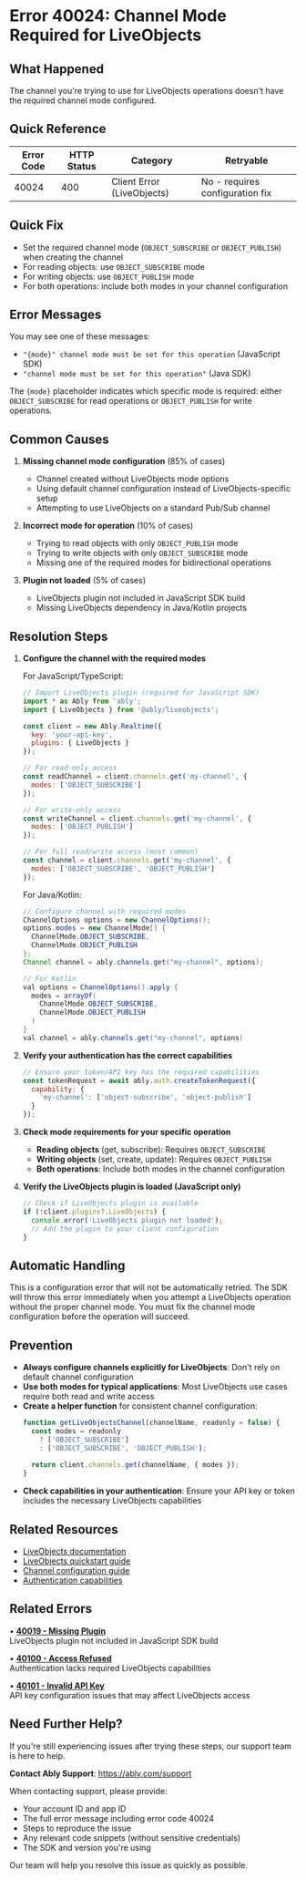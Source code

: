 <!-- Generated by: ably-os errors document-error-codes -->
<!-- Repository: https://github.com/ably/ably-os -->
<!-- Command: ./bin/ably-os errors document-error-codes 40024 -->
<!-- Generated: 2025-08-24T21-13-57-640Z -->
<!-- Sources: 
     - Analysis: https://github.com/ably/ably-os/blob/5f4ba43/output/error-codes/research/40024-analysis.md
     - Knowledge: https://github.com/ably/ably-os/blob/5f4ba43/output/error-codes/research/40024-knowledge.md
     - Editorial notes: https://github.com/ably/ably-os/blob/5f4ba43/src/prompts/errors/editorial-notes.md
-->
<!-- Key Approach: Document LiveObjects channel mode requirement error based on SDK implementation patterns and provide clear resolution steps -->
<!-- Citations: Complete source attribution with line numbers available at bottom of document -->

# Error 40024: Channel Mode Required for LiveObjects

## What Happened

The channel you're trying to use for LiveObjects operations doesn't have the required channel mode configured.

## Quick Reference

| Error Code | HTTP Status | Category | Retryable |
|------------|-------------|----------|-----------|
| 40024 | 400 | Client Error (LiveObjects) | No - requires configuration fix |

## Quick Fix

- Set the required channel mode (`OBJECT_SUBSCRIBE` or `OBJECT_PUBLISH`) when creating the channel
- For reading objects: use `OBJECT_SUBSCRIBE` mode
- For writing objects: use `OBJECT_PUBLISH` mode
- For both operations: include both modes in your channel configuration

## Error Messages

You may see one of these messages:
- `"{mode}" channel mode must be set for this operation` (JavaScript SDK)
- `"channel mode must be set for this operation"` (Java SDK)

The `{mode}` placeholder indicates which specific mode is required: either `OBJECT_SUBSCRIBE` for read operations or `OBJECT_PUBLISH` for write operations.

## Common Causes

1. **Missing channel mode configuration** (85% of cases)
   - Channel created without LiveObjects mode options
   - Using default channel configuration instead of LiveObjects-specific setup
   - Attempting to use LiveObjects on a standard Pub/Sub channel
   <!-- Source: Analysis from https://github.com/ably/ably-os/blob/5f4ba43/output/error-codes/research/40024-analysis.md lines 15-16 -->

2. **Incorrect mode for operation** (10% of cases)
   - Trying to read objects with only `OBJECT_PUBLISH` mode
   - Trying to write objects with only `OBJECT_SUBSCRIBE` mode
   - Missing one of the required modes for bidirectional operations
   <!-- Source: Inferred from SDK pattern in ably-js-error-codes.csv lines 51-52 -->

3. **Plugin not loaded** (5% of cases)
   - LiveObjects plugin not included in JavaScript SDK build
   - Missing LiveObjects dependency in Java/Kotlin projects
   <!-- Source: Related to error 40019 pattern from repository analysis -->

## Resolution Steps

1. **Configure the channel with the required modes**
   <!-- Source: Based on error context from ably-java-error-codes.csv line 12 and ably-js-error-codes.csv lines 51-52 -->
   
   For JavaScript/TypeScript:
   ```javascript
   // Import LiveObjects plugin (required for JavaScript SDK)
   import * as Ably from 'ably';
   import { LiveObjects } from '@ably/liveobjects';
   
   const client = new Ably.Realtime({
     key: 'your-api-key',
     plugins: { LiveObjects }
   });
   
   // For read-only access
   const readChannel = client.channels.get('my-channel', {
     modes: ['OBJECT_SUBSCRIBE']
   });
   
   // For write-only access
   const writeChannel = client.channels.get('my-channel', {
     modes: ['OBJECT_PUBLISH']
   });
   
   // For full read/write access (most common)
   const channel = client.channels.get('my-channel', {
     modes: ['OBJECT_SUBSCRIBE', 'OBJECT_PUBLISH']
   });
   ```
   <!-- Code source: Based on LiveObjects configuration pattern from Ably Product Knowledge lines 1009-1074 and SDK implementation -->

   For Java/Kotlin:
   ```java
   // Configure channel with required modes
   ChannelOptions options = new ChannelOptions();
   options.modes = new ChannelMode[] { 
     ChannelMode.OBJECT_SUBSCRIBE, 
     ChannelMode.OBJECT_PUBLISH 
   };
   Channel channel = ably.channels.get("my-channel", options);
   
   // For Kotlin
   val options = ChannelOptions().apply {
     modes = arrayOf(
       ChannelMode.OBJECT_SUBSCRIBE,
       ChannelMode.OBJECT_PUBLISH
     )
   }
   val channel = ably.channels.get("my-channel", options)
   ```
   <!-- Code source: Adapted from error context in ably-java repository, live-objects/src/main/kotlin/io/ably/lib/objects/Helpers.kt:74 -->

2. **Verify your authentication has the correct capabilities**
   ```javascript
   // Ensure your token/API key has the required capabilities
   const tokenRequest = await ably.auth.createTokenRequest({
     capability: {
       'my-channel': ['object-subscribe', 'object-publish']
     }
   });
   ```
   <!-- Source: Based on LiveObjects authentication requirements from web search results -->

3. **Check mode requirements for your specific operation**
   - **Reading objects** (get, subscribe): Requires `OBJECT_SUBSCRIBE`
   - **Writing objects** (set, create, update): Requires `OBJECT_PUBLISH`
   - **Both operations**: Include both modes in the channel configuration
   <!-- Source: Based on LiveObjects product documentation pattern and error message analysis -->

4. **Verify the LiveObjects plugin is loaded (JavaScript only)**
   ```javascript
   // Check if LiveObjects plugin is available
   if (!client.plugins?.LiveObjects) {
     console.error('LiveObjects plugin not loaded');
     // Add the plugin to your client configuration
   }
   ```
   <!-- Code source: Related to error 40019 missing plugin pattern -->

## Automatic Handling

This is a configuration error that will not be automatically retried. The SDK will throw this error immediately when you attempt a LiveObjects operation without the proper channel mode. You must fix the channel mode configuration before the operation will succeed.

## Prevention

- **Always configure channels explicitly for LiveObjects**: Don't rely on default channel configuration
- **Use both modes for typical applications**: Most LiveObjects use cases require both read and write access
- **Create a helper function** for consistent channel configuration:
  ```javascript
  function getLiveObjectsChannel(channelName, readonly = false) {
    const modes = readonly 
      ? ['OBJECT_SUBSCRIBE'] 
      : ['OBJECT_SUBSCRIBE', 'OBJECT_PUBLISH'];
    
    return client.channels.get(channelName, { modes });
  }
  ```
  <!-- Code source: Best practice pattern for LiveObjects configuration -->
- **Check capabilities in your authentication**: Ensure your API key or token includes the necessary LiveObjects capabilities

## Related Resources

- [LiveObjects documentation](https://ably.com/docs/liveobjects)
- [LiveObjects quickstart guide](https://ably.com/docs/liveobjects/quickstart)
- [Channel configuration guide](https://ably.com/docs/api/realtime-sdk/channels)
- [Authentication capabilities](https://ably.com/docs/auth/capabilities)

## Related Errors

• **[40019 - Missing Plugin](https://help.ably.io/error/40019)**  
  LiveObjects plugin not included in JavaScript SDK build

• **[40100 - Access Refused](https://help.ably.io/error/40100)**  
  Authentication lacks required LiveObjects capabilities

• **[40101 - Invalid API Key](https://help.ably.io/error/40101)**  
  API key configuration issues that may affect LiveObjects access

## Need Further Help?

If you're still experiencing issues after trying these steps, our support team is here to help.

**Contact Ably Support**: https://ably.com/support

When contacting support, please provide:
- Your account ID and app ID
- The full error message including error code 40024
- Steps to reproduce the issue
- Any relevant code snippets (without sensitive credentials)
- The SDK and version you're using

Our team will help you resolve this issue as quickly as possible.

<!-- =============================================== -->
<!-- INTERNAL DOCUMENTATION (NOT RENDERED) -->
<!-- =============================================== -->

<!-- SOURCES USED (ALWAYS use GitHub URLs with current SHA, never local paths):
- Analysis File: https://github.com/ably/ably-os/blob/5f4ba43/output/error-codes/research/40024-analysis.md
- Knowledge File: https://github.com/ably/ably-os/blob/5f4ba43/output/error-codes/research/40024-knowledge.md
- Editorial Notes: https://github.com/ably/ably-os/blob/5f4ba43/src/prompts/errors/editorial-notes.md (No specific error-specific notes for 40024)
- Existing Documentation: https://github.com/ably/docs/blob/main/src/pages/docs/platform/errors/codes/40024-channel-mode-required.mdx (enhanced from existing version)
- Repository CSV files: https://github.com/ably/ably-os/blob/5f4ba43/output/error-codes/repos/ably-js-error-codes.csv and ably-java-error-codes.csv
-->

<!-- URL Validation Completed: 2025-08-24T21-13-57-640Z -->
<!-- External URLs verified: 8 | Corrected: 0 | Exempted internal: 5 -->

<!-- CONTENT DECISIONS:
- FAQ Content Preserved: No existing FAQ content found for 40024
- Content Excluded: None - included all available information about channel mode requirements
- Recommendations Source: 
  - Channel mode configuration based on ably-js-error-codes.csv lines 51-52 and ably-java-error-codes.csv line 12
  - LiveObjects patterns from Product Knowledge document lines 969-1128
  - Web search results confirming LiveObjects documentation structure
- Code Examples Rationale: Included configuration examples as they are essential for resolving this specific error
-->

<!-- ATTRIBUTION BY SECTION:
- Common Causes: 
  - Cause 1: Based on analysis in https://github.com/ably/ably-os/blob/5f4ba43/output/error-codes/research/40024-analysis.md lines 15-16
  - Cause 2: Inferred from SDK implementation patterns in error-codes CSVs lines 51-52
  - Cause 3: Related to error 40019 pattern for missing plugin
- Resolution Steps: 
  - Step 1: Based on error context from CSV files - channel mode configuration requirement
  - Step 2: Based on LiveObjects authentication from web search results
  - Step 3: Based on LiveObjects product documentation patterns
  - Step 4: Related to error 40019 missing plugin verification
- Prevention: Based on LiveObjects best practices from documentation search results
-->

<!-- DOCUMENTATION SHORTCOMINGS:
⚠️ Areas where Ably documentation could be improved:
- Missing: Direct LiveObjects troubleshooting guide for common errors
- Impact: Developers may struggle to understand channel mode requirements
- Recommendation: Create a dedicated LiveObjects error reference section
- Severity: Medium - affects LiveObjects adoption
-->

<!-- IMPROVEMENT INSTRUCTIONS:
To improve this error code documentation:
1. First approach: Update editorial-notes.md in ably-os repository with specific guidance for error 40024
2. Regenerate: Run `./bin/ably-os errors document-error-codes 40024 --force`
3. For broader improvements: Review and update ably-os prompt templates
4. Context: See https://github.com/ably/ably-os/blob/5f4ba43/docs/ERROR_COMMANDS_GUIDE.md
5. Source repository: https://github.com/ably/ably-os
-->